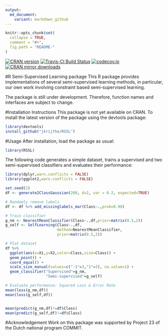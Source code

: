 ```yaml
---
output:
  md_document:
    variant: markdown_github
---
```


<!-- README.md is generated from README.Rmd. Please edit that file -->

```r
knitr::opts_chunk$set(
  collapse = TRUE,
  comment = "#>",
  fig.path = "README-"
)
```
[![CRAN version](http://www.r-pkg.org/badges/version/RSSL)](http://cran.rstudio.com/web/packages/RSSL/index.html)
[![Travis-CI Build Status](https://travis-ci.org/jkrijthe/RSSL.png?branch=master)](https://travis-ci.org/jkrijthe/RSSL)
[![codecov.io](https://codecov.io/github/jkrijthe/RSSL/coverage.svg?branch=master)](https://codecov.io/github/jkrijthe/RSSL?branch=master)
[![CRAN mirror downloads](http://cranlogs.r-pkg.org/badges/RSSL)](https://cran.rstudio.com/web/packages/RSSL/index.html)

#R Semi-Supervised Learning package
This R package provides implementations of several semi-supervised learning methods, in particular, our own work involving constraint based semi-supervised learning. 

The package is still under development. Therefore, function names and interfaces are subject to change.

#Installation Instructions
This package is not yet available on CRAN. To install the latest version of the package using the devtools package:
```r
library(devtools)
install_github("jkrijthe/RSSL")
```

#Usage
After installation, load the package as usual:
```r
library(RSSL)
```
The following code generates a simple dataset, trains a supervised and two semi-supervised classifiers and evaluates their performance:
```r
library(dplyr,warn.conflicts = FALSE)
library(ggplot2,warn.conflicts = FALSE)

set.seed(2)
df <- generate2ClassGaussian(200, d=2, var = 0.2, expected=TRUE)

# Randomly remove labels
df <- df %>% add_missinglabels_mar(Class~.,prob=0.98) 

# Train classifier
g_nm <- NearestMeanClassifier(Class~.,df,prior=matrix(0.5,2))
g_self <- SelfLearning(Class~.,df,
                       method=NearestMeanClassifier,
                       prior=matrix(0.5,2))

# Plot dataset
df %>% 
  ggplot(aes(x=X1,y=X2,color=Class,size=Class)) +
  geom_point() +
  coord_equal() +
  scale_size_manual(values=c("-1"=3,"1"=3), na.value=1) +
  geom_classifier("Supervised"=g_nm,
                  "Semi-supervised"=g_self)

# Evaluate performance: Squared Loss & Error Rate
mean(loss(g_nm,df))
mean(loss(g_self,df))


mean(predict(g_nm,df)!=df$Class)
mean(predict(g_self,df)!=df$Class)
```

#Acknowledgement
Work on this package was supported by Project 23 of the Dutch national program COMMIT.